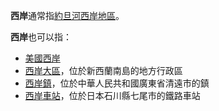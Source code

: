 {{noteTA
|G1=Country
}}
'''西岸'''通常指[[約旦河西岸地區|約旦河西岸地區]]。

'''西岸'''也可以指：
* [[美國西岸|美國西岸]]
* [[西岸大區|西岸大區]]，位於新西蘭南島的地方行政區
* [[西岸鎮|西岸鎮]]，位於中華人民共和國廣東省清遠市的鎮
* [[西岸車站|西岸車站]]，位於日本石川縣七尾市的鐵路車站

{{消歧義|Cat=二字地名消歧義}}